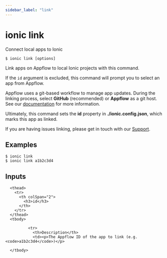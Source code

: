 ```yaml
---
sidebar_label: "link"
---
```



# ionic link

Connect local apps to Ionic

```shell
$ ionic link [options]
```

Link apps on Appflow to local Ionic projects with this command.

If the `id` argument is excluded, this command will prompt you to select an app from Appflow.

Appflow uses a git-based workflow to manage app updates. During the linking process, select **GitHub** (recommended) or **Appflow** as a git host. See our [documentation](https://ionicframework.com/docs/appflow/basics/git) for more information.

Ultimately, this command sets the **id** property in **./ionic.config.json**, which marks this app as linked.

If you are having issues linking, please get in touch with our [Support](https://ion.link/support-request).
## Examples

```shell
$ ionic link 
$ ionic link a1b2c3d4
```

## Inputs


<table className="reference-table">
  
      <thead>
        <tr>
          <th colSpan="2">
            <h3>id</h3>
          </th>
        </tr>
      </thead>
      <tbody>
        
              <tr>
                <th>Description</th>
                <td><p>The Appflow ID of the app to link (e.g. <code>a1b2c3d4</code>)</p>
</td>
              </tr>
            
      </tbody>
</table>


